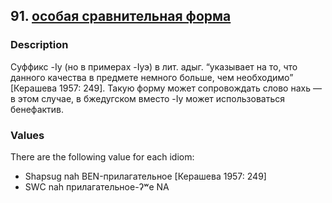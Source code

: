 ## 91. <a href =  'https://agricolamz.github.io/The_Circassian_Isoglosses_Database/91.html'>особая сравнительная форма</a>
### Description

Суффикс -Iу (но в примерах -Iуэ) в лит. адыг. "указывает на то, что данного качества в предмете немного больше, чем необходимо" [Керашева 1957: 249]. Такую форму может сопровождать слово нахь — в этом случае, в бжедугском вместо -Iу может использоваться бенефактив.


### Values
There are the following value for each idiom:

* Shapsug nah BEN-прилагательное [Керашева 1957: 249]
* SWC nah прилагательное-ʔʷe NA

